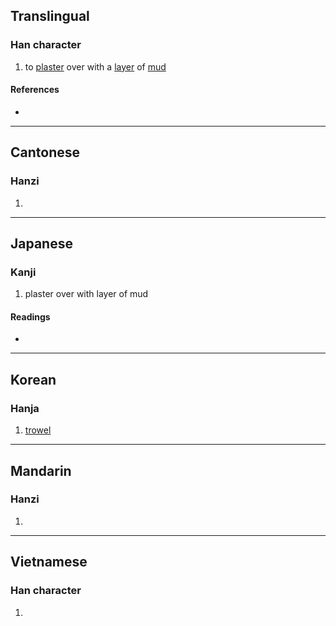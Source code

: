 {{character info/new}}
==Translingual==

===Han character===
{{Han char|rn=32|rad=土|as=03|sn=6|four=41127|canj=GMMS|ids=⿰土亏}}

# to [[plaster]] over with a [[layer]] of [[mud]]

====References====
* {{Han ref|kx=0223.140|dkj=04885|dj=0456.030|hdz=10418.020|uh=572C|ud=22316|bh=A664|bd=42596}}

----

==Cantonese==

===Hanzi===
{{yue-hanzi|jyut=|y=wu1}}

# {{defn|lang=yue|sort=土03}}

----

==Japanese==

===Kanji===
{{ja-kanji|grade=|rs=土03}}

# plaster over with layer of mud

====Readings====
* {{ja-readings|on=[[お]] (o), [[う]] (u)|kun=[[こて]] (kote), [[ぬる]] (nuru)}}

----

==Korean==

===Hanja===
{{ko-hanja|hangeul=오|rv=o|mr=o}}

# [[trowel]]

----

==Mandarin==

===Hanzi===
{{cmn-hanzi|pin=[[de]] ([[de5]]), [[dì]] ([[di4]]), [[wū]] ([[wu1]])|wg=te<sup>5</sup>, ti<sup>4</sup>, wu<sup>1</sup>}}

# {{defn|lang=cmn|sort=土03}}

----

==Vietnamese==

===Han character===
{{vi-hantu|[[hũ]]|rs=土03}}

# {{defn|lang=vi|sort=土03}}